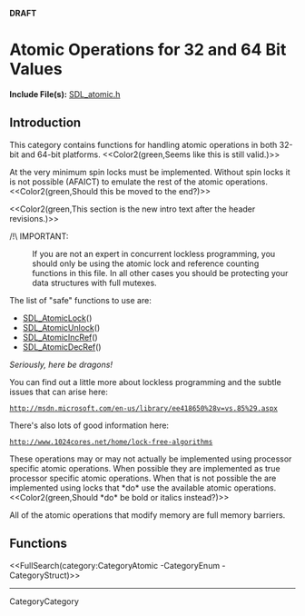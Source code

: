 <!-- #master-page:CategoryTemplate -->
<!-- #master-date:Unknown-Date -->
<!-- format wiki -->
<!-- language en -->
'''DRAFT'''

= Atomic Operations for 32 and 64 Bit Values =

'''Include File(s):'''  [http://hg.libsdl.org/SDL/file/tip/include/SDL_atomic.h SDL_atomic.h]


== Introduction ==

This category contains functions for handling atomic operations in both 32-bit and 64-bit platforms.  <<Color2(green,Seems like this is still valid.)>>

At the very minimum spin locks must be implemented. Without spin locks it is not possible (AFAICT) to emulate the rest of the atomic operations.  <<Color2(green,Should this be moved to the end?)>>

<<Color2(green,This section is the new intro text after the header revisions.)>>

/!\ IMPORTANT:
: If you are not an expert in concurrent lockless programming, you should only be using the atomic lock and reference counting functions in this file.  In all other cases you should be protecting your data structures with full mutexes.

The list of "safe" functions to use are:
* [[SDL_AtomicLock]]()
* [[SDL_AtomicUnlock]]()
* [[SDL_AtomicIncRef]]()
* [[SDL_AtomicDecRef]]()
''Seriously, here be dragons!''

You can find out a little more about lockless programming and the subtle issues that can arise here:
 http://msdn.microsoft.com/en-us/library/ee418650%28v=vs.85%29.aspx

There's also lots of good information here:
 http://www.1024cores.net/home/lock-free-algorithms

These operations may or may not actually be implemented using processor specific atomic operations. When possible they are implemented as true processor specific atomic operations. When that is not possible the are implemented using locks that *do* use the available atomic operations.  <<Color2(green,Should *do* be bold or italics instead?)>>

All of the atomic operations that modify memory are full memory barriers.



== Functions ==

<<FullSearch(category:CategoryAtomic -CategoryEnum -CategoryStruct)>>

----
CategoryCategory

